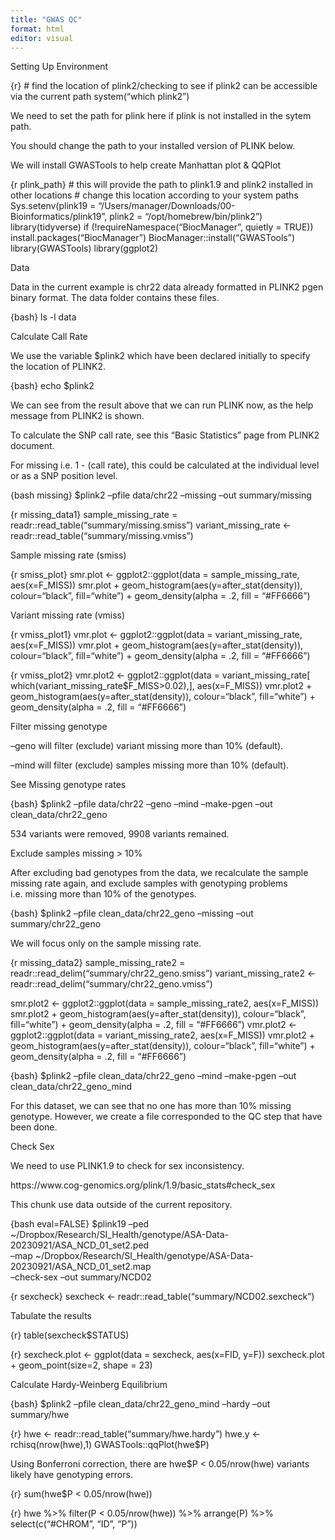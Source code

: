 ```yaml
---
title: "GWAS QC"
format: html
editor: visual
---
```


Setting Up Environment

{r}
# find the location of plink2/checking to see if plink2 can be accessible via the current path
system("which plink2")

We need to set the path for plink here if plink is not installed in the sytem path.

You should change the path to your installed version of PLINK below.

We will install GWASTools to help create Manhattan plot & QQPlot

{r plink_path}
# this will provide the path to plink1.9 and plink2 installed in other locations
# change this location according to your system paths
Sys.setenv(plink19 = "/Users/manager/Downloads/00-Bioinformatics/plink19", 
           plink2 = "/opt/homebrew/bin/plink2")
library(tidyverse)
if (!requireNamespace("BiocManager", quietly = TRUE))
   install.packages("BiocManager")
BiocManager::install("GWASTools")
library(GWASTools)
library(ggplot2)

Data

Data in the current example is chr22 data already formatted in PLINK2 pgen binary format. The data folder contains these files.

{bash}
ls -l data

Calculate Call Rate

We use the variable $plink2 which have been declared initially to specify the location of PLINK2.

{bash}
echo $plink2

We can see from the result above that we can run PLINK now, as the help message from PLINK2 is shown.

To calculate the SNP call rate, see this "Basic Statistics" page from PLINK2 document.

For missing i.e. 1 - (call rate), this could be calculated at the individual level or as a SNP position level.

{bash missing}
$plink2 --pfile data/chr22 --missing --out summary/missing

{r missing_data1}
sample_missing_rate = readr::read_table("summary/missing.smiss")
variant_missing_rate <- readr::read_table("summary/missing.vmiss")

Sample missing rate (smiss)

{r smiss_plot}
smr.plot <- ggplot2::ggplot(data = sample_missing_rate, aes(x=F_MISS))
smr.plot + geom_histogram(aes(y=after_stat(density)), colour="black", fill="white") + 
  geom_density(alpha = .2, fill = "#FF6666")

Variant missing rate (vmiss)

{r vmiss_plot1}
vmr.plot <- ggplot2::ggplot(data = variant_missing_rate,
                            aes(x=F_MISS))
vmr.plot + geom_histogram(aes(y=after_stat(density)), colour="black", fill="white") + 
  geom_density(alpha = .2, fill = "#FF6666")

{r vmiss_plot2}
vmr.plot2 <- ggplot2::ggplot(data = variant_missing_rate[
  which(variant_missing_rate$F_MISS>0.02),],
                            aes(x=F_MISS))
vmr.plot2 + geom_histogram(aes(y=after_stat(density)), colour="black", fill="white") + 
  geom_density(alpha = .2, fill = "#FF6666")

Filter missing genotype

--geno will filter (exclude) variant missing more than 10% (default).

--mind will filter (exclude) samples missing more than 10% (default).

See Missing genotype rates

{bash}
$plink2 --pfile data/chr22 --geno --mind --make-pgen --out clean_data/chr22_geno

534 variants were removed, 9908 variants remained.

Exclude samples missing > 10%

After excluding bad genotypes from the data, we recalculate the sample missing rate again, and exclude samples with genotyping problems i.e. missing more than 10% of the genotypes.

{bash}
$plink2 --pfile clean_data/chr22_geno --missing --out summary/chr22_geno

We will focus only on the sample missing rate.

{r missing_data2}
sample_missing_rate2 = readr::read_delim("summary/chr22_geno.smiss")
variant_missing_rate2 <- readr::read_delim("summary/chr22_geno.vmiss")

smr.plot2 <- ggplot2::ggplot(data = sample_missing_rate2, aes(x=F_MISS))
smr.plot2 + geom_histogram(aes(y=after_stat(density)), colour="black", fill="white") + 
  geom_density(alpha = .2, fill = "#FF6666")
vmr.plot2 <- ggplot2::ggplot(data = variant_missing_rate2, aes(x=F_MISS))
vmr.plot2 + geom_histogram(aes(y=after_stat(density)), colour="black", fill="white") + 
  geom_density(alpha = .2, fill = "#FF6666")

{bash}
$plink2 --pfile clean_data/chr22_geno --mind --make-pgen --out clean_data/chr22_geno_mind

For this dataset, we can see that no one has more than 10% missing genotype. However, we create a file corresponded to the QC step that have been done.

Check Sex

We need to use PLINK1.9 to check for sex inconsistency.

https://www.cog-genomics.org/plink/1.9/basic_stats#check_sex

This chunk use data outside of the current repository.

{bash eval=FALSE}
$plink19 --ped ~/Dropbox/Research/SI_Health/genotype/ASA-Data-20230921/ASA_NCD_01_set2.ped \
--map ~/Dropbox/Research/SI_Health/genotype/ASA-Data-20230921/ASA_NCD_01_set2.map \
--check-sex --out summary/NCD02

{r sexcheck}
sexcheck <- readr::read_table("summary/NCD02.sexcheck")

Tabulate the results

{r}
table(sexcheck$STATUS)

{r}
sexcheck.plot <- ggplot(data = sexcheck, aes(x=FID, y=F)) 
sexcheck.plot + geom_point(size=2, shape = 23)

Calculate Hardy-Weinberg Equilibrium

{bash}
$plink2 --pfile clean_data/chr22_geno_mind --hardy --out summary/hwe

{r}
hwe <- readr::read_table("summary/hwe.hardy")
hwe.y <- rchisq(nrow(hwe),1)
GWASTools::qqPlot(hwe$P)

Using Bonferroni correction, there are hwe$P < 0.05/nrow(hwe) variants likely have genotyping errors.

{r}
sum(hwe$P < 0.05/nrow(hwe))

{r}
hwe %>% filter(P < 0.05/nrow(hwe)) %>% arrange(P) %>% select(c("#CHROM", "ID", "P"))

